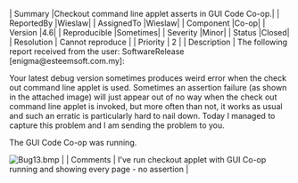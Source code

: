 | Summary |Checkout command line applet asserts in GUI Code Co-op.|
| ReportedBy |Wieslaw|
| AssignedTo |Wieslaw|
| Component |Co-op|
| Version |4.6|
| Reproducible |Sometimes|
| Severity |Minor|
| Status |Closed|
| Resolution | Cannot reproduce |
| Priority | 2 |
| Description | The following report received from the user: SoftwareRelease [enigma@esteemsoft.com.my]:


Your latest debug version sometimes produces weird error when the check out command line applet is used. Sometimes an assertion failure (as shown in the attached image) will just appear out of no way when the check out command line applet is invoked, but more often than not, it works as usual and such an erratic is particularly hard to nail down. Today I managed to capture this problem and I am sending the problem to you.

The GUI Code Co-op was running.


[[Image:Bug13.bmp]] |
| Comments | I've run checkout applet with GUI Co-op running and showing every page - no assertion |
